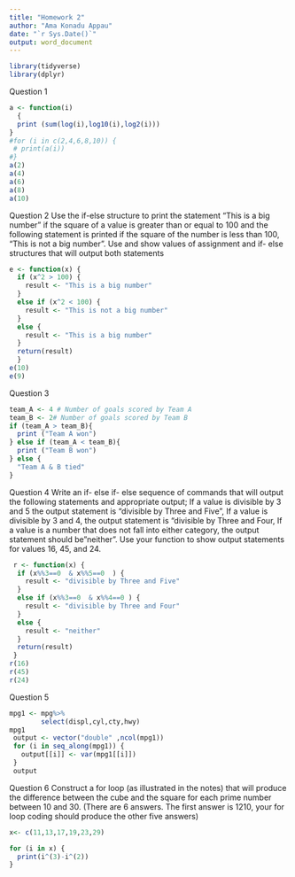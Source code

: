 ```yaml
---
title: "Homework 2"
author: "Ama Konadu Appau"
date: "`r Sys.Date()`"
output: word_document
---
```


```r
library(tidyverse)   
library(dplyr)
```

Question 1
```r
a <- function(i) 
  {
  print (sum(log(i),log10(i),log2(i)))
}
#for (i in c(2,4,6,8,10)) {
 # print(a(i))
#}
a(2)
a(4)
a(6)
a(8)
a(10)
```
Question 2
Use the if-else structure to print the statement "This is a big number" if the square of a value 
is greater than or equal to 100 and the following statement is printed if the square of the 
number is less than 100, "This is not a big number”. Use and show values of assignment and if-
else structures that will output both statements
```r
e <- function(x) {
  if (x^2 > 100) {
    result <- "This is a big number"
  }
  else if (x^2 < 100) {
    result <- "This is not a big number"
  }
  else {
    result <- "This is a big number"
  }
  return(result)
  }
e(10)
e(9)
```
Question 3
```r
team_A <- 4 # Number of goals scored by Team A
team_B <- 2# Number of goals scored by Team B
if (team_A > team_B){
  print ("Team A won")
} else if (team_A < team_B){
  print ("Team B won")
} else {
  "Team A & B tied"
}
```
Question 4
 Write an if- else if- else sequence of commands that will output the following
statements and appropriate output; If a value is divisible by 3 and 5 the output
statement is "divisible by Three and Five", If a value is divisible by 3 and 4, 
the output statement is "divisible by Three and Four, If a value is a number that
does not fall into either category, the output statement should be  "neither".
Use your function to show output statements for values 16, 45, and 24.
```r
 r <- function(x) {
  if (x%%3==0  & x%%5==0  ) {
    result <- "divisible by Three and Five"
  }
  else if (x%%3==0  & x%%4==0 ) {
    result <- "divisible by Three and Four"
  }
  else {
    result <- "neither"
  }
  return(result)
 }
r(16)
r(45)
r(24)
```
Question 5
```r
mpg1 <- mpg%>%
        select(displ,cyl,cty,hwy)
mpg1
 output <- vector("double" ,ncol(mpg1))  
 for (i in seq_along(mpg1)) {            
   output[[i]] <- var(mpg1[[i]])      
 }
 output
```
Question 6
Construct a for loop (as illustrated in the notes) that will produce the difference between the 
cube and the square for each prime number between 10 and 30.  (There are 6 answers. The 
first answer is 1210, your for loop coding should produce the other five answers)
```r
x<- c(11,13,17,19,23,29)

for (i in x) {
  print(i^(3)-i^(2))
}
```



